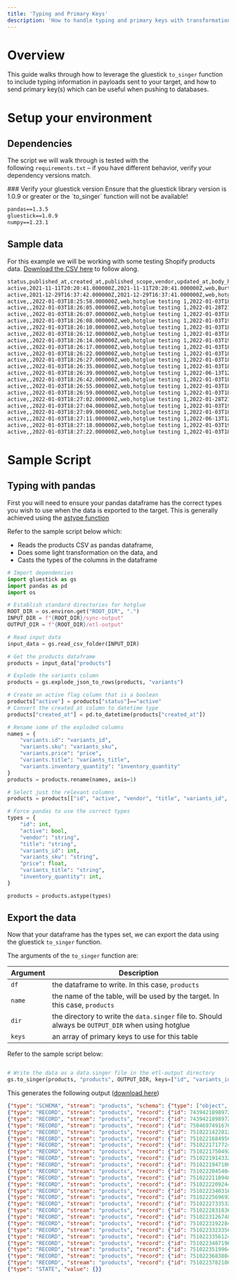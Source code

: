 ```yaml
---
title: 'Typing and Primary Keys'
description: 'How to handle typing and primary keys with transformation scripts'
---
```


# Overview

This guide walks through how to leverage the gluestick `to_singer` function to include typing information in payloads sent to your target, and how to send primary key(s) which can be useful when pushing to databases.

# Setup your environment

## Dependencies

[](https://docs.hotglue.com/docs/transformations-typing-and-primary-keys#dependencies)

The script we will walk through is tested with the following `requirements.txt` – if you have different behavior, verify your dependency versions match.

<Warning>
### Verify your gluestick version
Ensure that the gluestick library version is 1.0.9 or greater or the `to_singer` function will not be available!
</Warning>

``` txt requirements.txt
pandas==1.3.5
gluestick==1.0.9
numpy==1.23.1
```

## Sample data

For this example we will be working with some testing Shopify products data. [Download the CSV here](https://drive.google.com/file/d/1eJw3_PZNCg-ZESFRvYy9LAXOqCSdoGo0/view?usp=sharing) to follow along.

```txt products.csv
status,published_at,created_at,published_scope,vendor,updated_at,body_html,product_type,tags,options,image,handle,images,template_suffix,title,variants,admin_graphql_api_id,id,_sdc_shop_id,_sdc_shop_name,_sdc_shop_myshopify_domain
active,2021-11-11T20:20:41.000000Z,2021-11-11T20:20:41.000000Z,web,Burton,2022-06-14T16:55:15.000000Z,<strong>Good snowboard!</strong>,Snowboard,,"[{'id': 9466522632412, 'product_id': 7439421898972, 'name': 'Title', 'position': 1, 'values': ['First', 'Second']}]","{'id': 34550913794268, 'position': 1, 'created_at': '2021-11-11T20:20:41.000000Z', 'updated_at': '2021-11-11T20:20:41.000000Z', 'alt': None, 'width': 800, 'height': 800, 'src': 'https://cdn.shopify.com/s/files/1/0602/2755/1452/products/mountain-twin.jpg?v=1636662041', 'variant_ids': [], 'admin_graphql_api_id': 'gid://shopify/ProductImage/34550913794268'}",burton-custom-freestyle-153,"[{'id': 34550913794268, 'position': 1, 'created_at': '2021-11-11T20:20:41.000000Z', 'updated_at': '2021-11-11T20:20:41.000000Z', 'alt': None, 'width': 800, 'height': 800, 'src': 'https://cdn.shopify.com/s/files/1/0602/2755/1452/products/mountain-twin.jpg?v=1636662041', 'variant_ids': [], 'admin_graphql_api_id': 'gid://shopify/ProductImage/34550913794268'}]",,Burton Custom Freestyle 153,"[{'id': 42038020210908, 'title': 'First', 'price': '11.00', 'sku': 'FVR', 'position': 1, 'inventory_policy': 'deny', 'compare_at_price': None, 'fulfillment_service': 'manual', 'inventory_management': 'shopify', 'option1': 'First', 'option2': None, 'option3': None, 'created_at': '2021-11-11T20:20:42.000000Z', 'updated_at': '2022-06-14T16:50:45.000000Z', 'taxable': True, 'barcode': None, 'grams': 0, 'image_id': None, 'weight': 0.0, 'weight_unit': 'lb', 'inventory_item_id': 44131890757852, 'inventory_quantity': -119, 'old_inventory_quantity': -119, 'requires_shipping': True, 'admin_graphql_api_id': 'gid://shopify/ProductVariant/42038020210908'}, {'id': 42038020243676, 'title': 'Second', 'price': '20.00', 'sku': 'SVR', 'position': 2, 'inventory_policy': 'deny', 'compare_at_price': None, 'fulfillment_service': 'manual', 'inventory_management': 'shopify', 'option1': 'Second', 'option2': None, 'option3': None, 'created_at': '2021-11-11T20:20:42.000000Z', 'updated_at': '2022-02-04T21:21:39.000000Z', 'taxable': True, 'barcode': None, 'grams': 0, 'image_id': None, 'weight': 0.0, 'weight_unit': 'lb', 'inventory_item_id': 44131890790620, 'inventory_quantity': 38, 'old_inventory_quantity': 38, 'requires_shipping': True, 'admin_graphql_api_id': 'gid://shopify/ProductVariant/42038020243676'}]",gid://shopify/Product/7439421898972,7439421898972,60227551452,hotglue testing 1,hotglue-testing-1.myshopify.com
active,2021-12-29T16:37:42.000000Z,2021-12-29T16:37:41.000000Z,web,hotglue testing 1,2022-01-04T15:07:19.000000Z,,,,"[{'id': 9543985365212, 'product_id': 7504697491676, 'name': 'Title', 'position': 1, 'values': ['Default Title']}]",,simple-product,[],,simple product,"[{'id': 42247057965276, 'title': 'Default Title', 'price': '55.00', 'sku': 'SMP', 'position': 1, 'inventory_policy': 'deny', 'compare_at_price': None, 'fulfillment_service': 'manual', 'inventory_management': 'shopify', 'option1': 'Default Title', 'option2': None, 'option3': None, 'created_at': '2021-12-29T16:37:41.000000Z', 'updated_at': '2022-01-04T15:06:12.000000Z', 'taxable': True, 'barcode': '', 'grams': 0, 'image_id': None, 'weight': 0.0, 'weight_unit': 'lb', 'inventory_item_id': 44341183152348, 'inventory_quantity': 22, 'old_inventory_quantity': 22, 'requires_shipping': True, 'admin_graphql_api_id': 'gid://shopify/ProductVariant/42247057965276'}]",gid://shopify/Product/7504697491676,7504697491676,60227551452,hotglue testing 1,hotglue-testing-1.myshopify.com
active,,2022-01-03T18:25:58.000000Z,web,hotglue testing 1,2022-01-03T18:35:23.000000Z,,,,"[{'id': 9550358708444, 'product_id': 7510221422812, 'name': 'Title', 'position': 1, 'values': ['Default Title']}]",,delicate-river,[],,delicate river,"[{'id': 42264406196444, 'title': 'Default Title', 'price': '10.00', 'sku': '', 'position': 1, 'inventory_policy': 'deny', 'compare_at_price': None, 'fulfillment_service': 'manual', 'inventory_management': 'shopify', 'option1': 'Default Title', 'option2': None, 'option3': None, 'created_at': '2022-01-03T18:25:58.000000Z', 'updated_at': '2022-01-03T18:35:23.000000Z', 'taxable': True, 'barcode': '', 'grams': 0, 'image_id': None, 'weight': 0.0, 'weight_unit': 'lb', 'inventory_item_id': 44358536626396, 'inventory_quantity': 524, 'old_inventory_quantity': 524, 'requires_shipping': True, 'admin_graphql_api_id': 'gid://shopify/ProductVariant/42264406196444'}]",gid://shopify/Product/7510221422812,7510221422812,60227551452,hotglue testing 1,hotglue-testing-1.myshopify.com
active,,2022-01-03T18:26:05.000000Z,web,hotglue testing 1,2022-01-28T21:05:27.000000Z,,,,"[{'id': 9550359036124, 'product_id': 7510221684956, 'name': 'Title', 'position': 1, 'values': ['Default Title']}]",,dawn-violet,[],,dawn violet,"[{'id': 42264406687964, 'title': 'Default Title', 'price': '3.00', 'sku': '', 'position': 1, 'inventory_policy': 'deny', 'compare_at_price': None, 'fulfillment_service': 'manual', 'inventory_management': 'shopify', 'option1': 'Default Title', 'option2': None, 'option3': None, 'created_at': '2022-01-03T18:26:05.000000Z', 'updated_at': '2022-01-03T18:40:31.000000Z', 'taxable': True, 'barcode': '', 'grams': 0, 'image_id': None, 'weight': 0.0, 'weight_unit': 'lb', 'inventory_item_id': 44358537117916, 'inventory_quantity': 69699, 'old_inventory_quantity': 69699, 'requires_shipping': True, 'admin_graphql_api_id': 'gid://shopify/ProductVariant/42264406687964'}]",gid://shopify/Product/7510221684956,7510221684956,60227551452,hotglue testing 1,hotglue-testing-1.myshopify.com
active,,2022-01-03T18:26:07.000000Z,web,hotglue testing 1,2022-01-03T18:32:36.000000Z,,,,"[{'id': 9550359068892, 'product_id': 7510221717724, 'name': 'Title', 'position': 1, 'values': ['Default Title']}]",,black-butterfly,[],,black butterfly,"[{'id': 42264406720732, 'title': 'Default Title', 'price': '7.00', 'sku': '', 'position': 1, 'inventory_policy': 'deny', 'compare_at_price': None, 'fulfillment_service': 'manual', 'inventory_management': 'shopify', 'option1': 'Default Title', 'option2': None, 'option3': None, 'created_at': '2022-01-03T18:26:07.000000Z', 'updated_at': '2022-01-03T18:32:36.000000Z', 'taxable': True, 'barcode': '', 'grams': 0, 'image_id': None, 'weight': 0.0, 'weight_unit': 'lb', 'inventory_item_id': 44358537150684, 'inventory_quantity': 550, 'old_inventory_quantity': 550, 'requires_shipping': True, 'admin_graphql_api_id': 'gid://shopify/ProductVariant/42264406720732'}]",gid://shopify/Product/7510221717724,7510221717724,60227551452,hotglue testing 1,hotglue-testing-1.myshopify.com
active,,2022-01-03T18:26:08.000000Z,web,hotglue testing 1,2022-01-03T19:25:37.000000Z,,,,"[{'id': 9550359101660, 'product_id': 7510221750492, 'name': 'Title', 'position': 1, 'values': ['Default Title']}]",,bold-firefly,[],,bold firefly,"[{'id': 42264406753500, 'title': 'Default Title', 'price': '10.00', 'sku': '', 'position': 1, 'inventory_policy': 'deny', 'compare_at_price': None, 'fulfillment_service': 'manual', 'inventory_management': 'shopify', 'option1': 'Default Title', 'option2': None, 'option3': None, 'created_at': '2022-01-03T18:26:09.000000Z', 'updated_at': '2022-01-03T19:20:36.000000Z', 'taxable': True, 'barcode': '', 'grams': 0, 'image_id': None, 'weight': 0.0, 'weight_unit': 'lb', 'inventory_item_id': 44358537183452, 'inventory_quantity': 21, 'old_inventory_quantity': 21, 'requires_shipping': True, 'admin_graphql_api_id': 'gid://shopify/ProductVariant/42264406753500'}]",gid://shopify/Product/7510221750492,7510221750492,60227551452,hotglue testing 1,hotglue-testing-1.myshopify.com
active,,2022-01-03T18:26:10.000000Z,web,hotglue testing 1,2022-01-03T18:35:02.000000Z,,,,"[{'id': 9550359331036, 'product_id': 7510221914332, 'name': 'Title', 'position': 1, 'values': ['Default Title']}]",,delicate-leaf,[],,delicate leaf,"[{'id': 42264406819036, 'title': 'Default Title', 'price': '7.00', 'sku': '', 'position': 1, 'inventory_policy': 'deny', 'compare_at_price': None, 'fulfillment_service': 'manual', 'inventory_management': 'shopify', 'option1': 'Default Title', 'option2': None, 'option3': None, 'created_at': '2022-01-03T18:26:10.000000Z', 'updated_at': '2022-01-03T18:35:02.000000Z', 'taxable': True, 'barcode': '', 'grams': 0, 'image_id': None, 'weight': 0.0, 'weight_unit': 'lb', 'inventory_item_id': 44358537248988, 'inventory_quantity': 7474, 'old_inventory_quantity': 7474, 'requires_shipping': True, 'admin_graphql_api_id': 'gid://shopify/ProductVariant/42264406819036'}]",gid://shopify/Product/7510221914332,7510221914332,60227551452,hotglue testing 1,hotglue-testing-1.myshopify.com
active,,2022-01-03T18:26:12.000000Z,web,hotglue testing 1,2022-01-03T18:35:40.000000Z,,,,"[{'id': 9550359363804, 'product_id': 7510221947100, 'name': 'Title', 'position': 1, 'values': ['Default Title']}]",,divine-star,[],,divine star,"[{'id': 42264406851804, 'title': 'Default Title', 'price': '3.00', 'sku': '', 'position': 1, 'inventory_policy': 'deny', 'compare_at_price': None, 'fulfillment_service': 'manual', 'inventory_management': 'shopify', 'option1': 'Default Title', 'option2': None, 'option3': None, 'created_at': '2022-01-03T18:26:12.000000Z', 'updated_at': '2022-01-03T18:35:40.000000Z', 'taxable': True, 'barcode': '', 'grams': 0, 'image_id': None, 'weight': 0.0, 'weight_unit': 'lb', 'inventory_item_id': 44358537281756, 'inventory_quantity': 886, 'old_inventory_quantity': 886, 'requires_shipping': True, 'admin_graphql_api_id': 'gid://shopify/ProductVariant/42264406851804'}]",gid://shopify/Product/7510221947100,7510221947100,60227551452,hotglue testing 1,hotglue-testing-1.myshopify.com
active,,2022-01-03T18:26:14.000000Z,web,hotglue testing 1,2022-01-03T19:25:37.000000Z,,,,"[{'id': 9550359494876, 'product_id': 7510222045404, 'name': 'Title', 'position': 1, 'values': ['Default Title']}]",,broken-grass,[],,broken grass,"[{'id': 42264406950108, 'title': 'Default Title', 'price': '6.00', 'sku': '', 'position': 1, 'inventory_policy': 'deny', 'compare_at_price': None, 'fulfillment_service': 'manual', 'inventory_management': 'shopify', 'option1': 'Default Title', 'option2': None, 'option3': None, 'created_at': '2022-01-03T18:26:14.000000Z', 'updated_at': '2022-01-03T19:20:36.000000Z', 'taxable': True, 'barcode': '', 'grams': 0, 'image_id': None, 'weight': 0.0, 'weight_unit': 'lb', 'inventory_item_id': 44358537380060, 'inventory_quantity': 452, 'old_inventory_quantity': 452, 'requires_shipping': True, 'admin_graphql_api_id': 'gid://shopify/ProductVariant/42264406950108'}]",gid://shopify/Product/7510222045404,7510222045404,60227551452,hotglue testing 1,hotglue-testing-1.myshopify.com
active,,2022-01-03T18:26:17.000000Z,web,hotglue testing 1,2022-01-03T18:34:08.000000Z,,,,"[{'id': 9550359560412, 'product_id': 7510222110940, 'name': 'Title', 'position': 1, 'values': ['Default Title']}]",,crimson-darkness,[],,crimson darkness,"[{'id': 42264407015644, 'title': 'Default Title', 'price': '6.00', 'sku': '', 'position': 1, 'inventory_policy': 'deny', 'compare_at_price': None, 'fulfillment_service': 'manual', 'inventory_management': 'shopify', 'option1': 'Default Title', 'option2': None, 'option3': None, 'created_at': '2022-01-03T18:26:17.000000Z', 'updated_at': '2022-01-03T18:34:08.000000Z', 'taxable': True, 'barcode': '', 'grams': 0, 'image_id': None, 'weight': 0.0, 'weight_unit': 'lb', 'inventory_item_id': 44358537445596, 'inventory_quantity': 0, 'old_inventory_quantity': 0, 'requires_shipping': True, 'admin_graphql_api_id': 'gid://shopify/ProductVariant/42264407015644'}]",gid://shopify/Product/7510222110940,7510222110940,60227551452,hotglue testing 1,hotglue-testing-1.myshopify.com
active,,2022-01-03T18:26:22.000000Z,web,hotglue testing 1,2022-01-03T18:38:51.000000Z,,,,"[{'id': 9550359658716, 'product_id': 7510222209244, 'name': 'Title', 'position': 1, 'values': ['Default Title']}]",,winter-field,[],,winter field,"[{'id': 42264407113948, 'title': 'Default Title', 'price': '1.00', 'sku': '', 'position': 1, 'inventory_policy': 'deny', 'compare_at_price': None, 'fulfillment_service': 'manual', 'inventory_management': 'shopify', 'option1': 'Default Title', 'option2': None, 'option3': None, 'created_at': '2022-01-03T18:26:22.000000Z', 'updated_at': '2022-01-03T18:38:51.000000Z', 'taxable': True, 'barcode': '', 'grams': 0, 'image_id': None, 'weight': 0.0, 'weight_unit': 'lb', 'inventory_item_id': 44358537543900, 'inventory_quantity': 9, 'old_inventory_quantity': 9, 'requires_shipping': True, 'admin_graphql_api_id': 'gid://shopify/ProductVariant/42264407113948'}]",gid://shopify/Product/7510222209244,7510222209244,60227551452,hotglue testing 1,hotglue-testing-1.myshopify.com
active,,2022-01-03T18:26:27.000000Z,web,hotglue testing 1,2022-01-03T18:37:03.000000Z,,,,"[{'id': 9550359855324, 'product_id': 7510222340316, 'name': 'Title', 'position': 1, 'values': ['Default Title']}]",,young-sky,[],,young sky,"[{'id': 42264407343324, 'title': 'Default Title', 'price': '10.00', 'sku': '', 'position': 1, 'inventory_policy': 'deny', 'compare_at_price': None, 'fulfillment_service': 'manual', 'inventory_management': 'shopify', 'option1': 'Default Title', 'option2': None, 'option3': None, 'created_at': '2022-01-03T18:26:28.000000Z', 'updated_at': '2022-01-03T18:37:03.000000Z', 'taxable': True, 'barcode': '', 'grams': 0, 'image_id': None, 'weight': 0.0, 'weight_unit': 'lb', 'inventory_item_id': 44358537773276, 'inventory_quantity': 44, 'old_inventory_quantity': 44, 'requires_shipping': True, 'admin_graphql_api_id': 'gid://shopify/ProductVariant/42264407343324'}]",gid://shopify/Product/7510222340316,7510222340316,60227551452,hotglue testing 1,hotglue-testing-1.myshopify.com
active,,2022-01-03T18:26:35.000000Z,web,hotglue testing 1,2022-01-03T18:36:05.000000Z,,,,"[{'id': 9550360150236, 'product_id': 7510222569692, 'name': 'Title', 'position': 1, 'values': ['Default Title']}]",,withered-night,[],,withered night,"[{'id': 42264407671004, 'title': 'Default Title', 'price': '10.00', 'sku': '', 'position': 1, 'inventory_policy': 'deny', 'compare_at_price': None, 'fulfillment_service': 'manual', 'inventory_management': 'shopify', 'option1': 'Default Title', 'option2': None, 'option3': None, 'created_at': '2022-01-03T18:26:35.000000Z', 'updated_at': '2022-01-03T18:36:05.000000Z', 'taxable': True, 'barcode': '', 'grams': 0, 'image_id': None, 'weight': 0.0, 'weight_unit': 'lb', 'inventory_item_id': 44358538100956, 'inventory_quantity': 2, 'old_inventory_quantity': 2, 'requires_shipping': True, 'admin_graphql_api_id': 'gid://shopify/ProductVariant/42264407671004'}]",gid://shopify/Product/7510222569692,7510222569692,60227551452,hotglue testing 1,hotglue-testing-1.myshopify.com
active,,2022-01-03T18:26:39.000000Z,web,hotglue testing 1,2022-06-13T12:26:51.000000Z,,,,"[{'id': 9550360412380, 'product_id': 7510222733532, 'name': 'Title', 'position': 1, 'values': ['Default Title']}]",,bitter-grass,[],,bitter grass,"[{'id': 42264408883420, 'title': 'Default Title', 'price': '6.00', 'sku': '', 'position': 1, 'inventory_policy': 'deny', 'compare_at_price': None, 'fulfillment_service': 'manual', 'inventory_management': 'shopify', 'option1': 'Default Title', 'option2': None, 'option3': None, 'created_at': '2022-01-03T18:26:39.000000Z', 'updated_at': '2022-06-13T12:26:51.000000Z', 'taxable': True, 'barcode': '', 'grams': 0, 'image_id': None, 'weight': 0.0, 'weight_unit': 'lb', 'inventory_item_id': 44358539313372, 'inventory_quantity': 47, 'old_inventory_quantity': 47, 'requires_shipping': True, 'admin_graphql_api_id': 'gid://shopify/ProductVariant/42264408883420'}]",gid://shopify/Product/7510222733532,7510222733532,60227551452,hotglue testing 1,hotglue-testing-1.myshopify.com
active,,2022-01-03T18:26:42.000000Z,web,hotglue testing 1,2022-01-03T18:38:20.000000Z,,,,"[{'id': 9550360510684, 'product_id': 7510222831836, 'name': 'Title', 'position': 1, 'values': ['Default Title']}]",,wispy-shadow,[],,wispy shadow,"[{'id': 42264409145564, 'title': 'Default Title', 'price': '8.00', 'sku': '', 'position': 1, 'inventory_policy': 'deny', 'compare_at_price': None, 'fulfillment_service': 'manual', 'inventory_management': 'shopify', 'option1': 'Default Title', 'option2': None, 'option3': None, 'created_at': '2022-01-03T18:26:42.000000Z', 'updated_at': '2022-01-03T18:38:20.000000Z', 'taxable': True, 'barcode': '', 'grams': 0, 'image_id': None, 'weight': 0.0, 'weight_unit': 'lb', 'inventory_item_id': 44358539575516, 'inventory_quantity': 15, 'old_inventory_quantity': 15, 'requires_shipping': True, 'admin_graphql_api_id': 'gid://shopify/ProductVariant/42264409145564'}]",gid://shopify/Product/7510222831836,7510222831836,60227551452,hotglue testing 1,hotglue-testing-1.myshopify.com
active,,2022-01-03T18:26:55.000000Z,web,hotglue testing 1,2022-01-03T18:37:18.000000Z,,,,"[{'id': 9550360871132, 'product_id': 7510223126748, 'name': 'Title', 'position': 1, 'values': ['Default Title']}]",,young-wood,[],,young wood,"[{'id': 42264409604316, 'title': 'Default Title', 'price': '1.00', 'sku': '', 'position': 1, 'inventory_policy': 'deny', 'compare_at_price': None, 'fulfillment_service': 'manual', 'inventory_management': 'shopify', 'option1': 'Default Title', 'option2': None, 'option3': None, 'created_at': '2022-01-03T18:26:55.000000Z', 'updated_at': '2022-01-03T18:37:18.000000Z', 'taxable': True, 'barcode': '', 'grams': 0, 'image_id': None, 'weight': 0.0, 'weight_unit': 'lb', 'inventory_item_id': 44358540034268, 'inventory_quantity': 33, 'old_inventory_quantity': 33, 'requires_shipping': True, 'admin_graphql_api_id': 'gid://shopify/ProductVariant/42264409604316'}]",gid://shopify/Product/7510223126748,7510223126748,60227551452,hotglue testing 1,hotglue-testing-1.myshopify.com
active,,2022-01-03T18:26:59.000000Z,web,hotglue testing 1,2022-01-03T18:36:22.000000Z,,,,"[{'id': 9550360936668, 'product_id': 7510223192284, 'name': 'Title', 'position': 1, 'values': ['Default Title']}]",,empty-lake,[],,empty lake,"[{'id': 42264409669852, 'title': 'Default Title', 'price': '6.00', 'sku': '', 'position': 1, 'inventory_policy': 'deny', 'compare_at_price': None, 'fulfillment_service': 'manual', 'inventory_management': 'shopify', 'option1': 'Default Title', 'option2': None, 'option3': None, 'created_at': '2022-01-03T18:26:59.000000Z', 'updated_at': '2022-01-03T18:36:22.000000Z', 'taxable': True, 'barcode': '', 'grams': 0, 'image_id': None, 'weight': 0.0, 'weight_unit': 'lb', 'inventory_item_id': 44358540099804, 'inventory_quantity': 66, 'old_inventory_quantity': 66, 'requires_shipping': True, 'admin_graphql_api_id': 'gid://shopify/ProductVariant/42264409669852'}]",gid://shopify/Product/7510223192284,7510223192284,60227551452,hotglue testing 1,hotglue-testing-1.myshopify.com
active,,2022-01-03T18:27:02.000000Z,web,hotglue testing 1,2022-01-28T21:05:27.000000Z,,,,"[{'id': 9550361100508, 'product_id': 7510223323356, 'name': 'Title', 'position': 1, 'values': ['Default Title']}]",,broken-shadow,[],,broken shadow,"[{'id': 42264409768156, 'title': 'Default Title', 'price': '7.00', 'sku': '', 'position': 1, 'inventory_policy': 'deny', 'compare_at_price': None, 'fulfillment_service': 'manual', 'inventory_management': 'shopify', 'option1': 'Default Title', 'option2': None, 'option3': None, 'created_at': '2022-01-03T18:27:02.000000Z', 'updated_at': '2022-01-03T18:33:56.000000Z', 'taxable': True, 'barcode': '', 'grams': 0, 'image_id': None, 'weight': 0.0, 'weight_unit': 'lb', 'inventory_item_id': 44358540198108, 'inventory_quantity': 66, 'old_inventory_quantity': 66, 'requires_shipping': True, 'admin_graphql_api_id': 'gid://shopify/ProductVariant/42264409768156'}]",gid://shopify/Product/7510223323356,7510223323356,60227551452,hotglue testing 1,hotglue-testing-1.myshopify.com
active,,2022-01-03T18:27:04.000000Z,web,hotglue testing 1,2022-01-03T19:25:37.000000Z,,,,"[{'id': 9550361166044, 'product_id': 7510223356124, 'name': 'Title', 'position': 1, 'values': ['Default Title']}]",,falling-waterfall,[],,falling waterfall,"[{'id': 42264409964764, 'title': 'Default Title', 'price': '3.00', 'sku': '', 'position': 1, 'inventory_policy': 'deny', 'compare_at_price': None, 'fulfillment_service': 'manual', 'inventory_management': 'shopify', 'option1': 'Default Title', 'option2': None, 'option3': None, 'created_at': '2022-01-03T18:27:04.000000Z', 'updated_at': '2022-01-03T19:22:56.000000Z', 'taxable': True, 'barcode': '', 'grams': 0, 'image_id': None, 'weight': 0.0, 'weight_unit': 'lb', 'inventory_item_id': 44358540394716, 'inventory_quantity': 49, 'old_inventory_quantity': 49, 'requires_shipping': True, 'admin_graphql_api_id': 'gid://shopify/ProductVariant/42264409964764'}]",gid://shopify/Product/7510223356124,7510223356124,60227551452,hotglue testing 1,hotglue-testing-1.myshopify.com
active,,2022-01-03T18:27:09.000000Z,web,hotglue testing 1,2022-01-03T18:45:36.000000Z,,,,"[{'id': 9550361297116, 'product_id': 7510223487196, 'name': 'Title', 'position': 1, 'values': ['Default Title']}]",,fragrant-sea,[],,fragrant sea,"[{'id': 42264410095836, 'title': 'Default Title', 'price': '3.00', 'sku': '', 'position': 1, 'inventory_policy': 'deny', 'compare_at_price': None, 'fulfillment_service': 'manual', 'inventory_management': 'shopify', 'option1': 'Default Title', 'option2': None, 'option3': None, 'created_at': '2022-01-03T18:27:09.000000Z', 'updated_at': '2022-01-03T18:45:36.000000Z', 'taxable': True, 'barcode': '', 'grams': 0, 'image_id': None, 'weight': 0.0, 'weight_unit': 'lb', 'inventory_item_id': 44358540525788, 'inventory_quantity': 101, 'old_inventory_quantity': 101, 'requires_shipping': True, 'admin_graphql_api_id': 'gid://shopify/ProductVariant/42264410095836'}]",gid://shopify/Product/7510223487196,7510223487196,60227551452,hotglue testing 1,hotglue-testing-1.myshopify.com
active,,2022-01-03T18:27:11.000000Z,web,hotglue testing 1,2022-06-13T12:23:03.000000Z,,,,"[{'id': 9550361329884, 'product_id': 7510223519964, 'name': 'Title', 'position': 1, 'values': ['Default Title']}]",,autumn-field,[],,autumn field,"[{'id': 42264410128604, 'title': 'Default Title', 'price': '8.00', 'sku': '', 'position': 1, 'inventory_policy': 'deny', 'compare_at_price': None, 'fulfillment_service': 'manual', 'inventory_management': 'shopify', 'option1': 'Default Title', 'option2': None, 'option3': None, 'created_at': '2022-01-03T18:27:11.000000Z', 'updated_at': '2022-06-13T12:23:03.000000Z', 'taxable': True, 'barcode': '', 'grams': 0, 'image_id': None, 'weight': 0.0, 'weight_unit': 'lb', 'inventory_item_id': 44358540558556, 'inventory_quantity': 19, 'old_inventory_quantity': 19, 'requires_shipping': True, 'admin_graphql_api_id': 'gid://shopify/ProductVariant/42264410128604'}]",gid://shopify/Product/7510223519964,7510223519964,60227551452,hotglue testing 1,hotglue-testing-1.myshopify.com
active,,2022-01-03T18:27:18.000000Z,web,hotglue testing 1,2022-01-03T19:25:37.000000Z,,,,"[{'id': 9550361559260, 'product_id': 7510223683804, 'name': 'Title', 'position': 1, 'values': ['Default Title']}]",,winter-violet,[],,winter violet,"[{'id': 42264410390748, 'title': 'Default Title', 'price': '2.00', 'sku': '', 'position': 1, 'inventory_policy': 'deny', 'compare_at_price': None, 'fulfillment_service': 'manual', 'inventory_management': 'shopify', 'option1': 'Default Title', 'option2': None, 'option3': None, 'created_at': '2022-01-03T18:27:19.000000Z', 'updated_at': '2022-01-03T19:23:32.000000Z', 'taxable': True, 'barcode': '', 'grams': 0, 'image_id': None, 'weight': 0.0, 'weight_unit': 'lb', 'inventory_item_id': 44358540820700, 'inventory_quantity': 3, 'old_inventory_quantity': 3, 'requires_shipping': True, 'admin_graphql_api_id': 'gid://shopify/ProductVariant/42264410390748'}]",gid://shopify/Product/7510223683804,7510223683804,60227551452,hotglue testing 1,hotglue-testing-1.myshopify.com
active,,2022-01-03T18:27:22.000000Z,web,hotglue testing 1,2022-01-03T18:37:56.000000Z,,,,"[{'id': 9550361723100, 'product_id': 7510223782108, 'name': 'Title', 'position': 1, 'values': ['Default Title']}]",,frosty-darkness,[],,frosty darkness,"[{'id': 42264410783964, 'title': 'Default Title', 'price': '4.00', 'sku': '', 'position': 1, 'inventory_policy': 'deny', 'compare_at_price': None, 'fulfillment_service': 'manual', 'inventory_management': 'shopify', 'option1': 'Default Title', 'option2': None, 'option3': None, 'created_at': '2022-01-03T18:27:22.000000Z', 'updated_at': '2022-01-03T18:37:56.000000Z', 'taxable': True, 'barcode': '', 'grams': 0, 'image_id': None, 'weight': 0.0, 'weight_unit': 'lb', 'inventory_item_id': 44358541213916, 'inventory_quantity': 74, 'old_inventory_quantity': 74, 'requires_shipping': True, 'admin_graphql_api_id': 'gid://shopify/ProductVariant/42264410783964'}]",gid://shopify/Product/7510223782108,7510223782108,60227551452,hotglue testing 1,hotglue-testing-1.myshopify.com

```


# Sample Script

## Typing with pandas

First you will need to ensure your pandas dataframe has the correct types you wish to use when the data is exported to the target. This is generally achieved using the [astype function](https://pandas.pydata.org/docs/reference/api/pandas.DataFrame.astype.html)

Refer to the sample script below which:

-   Reads the products CSV as pandas dataframe,
-   Does some light transformation on the data, and
-   Casts the types of the columns in the dataframe

``` python etl.py
# Import dependencies
import gluestick as gs
import pandas as pd
import os

# Establish standard directories for hotglue
ROOT_DIR = os.environ.get("ROOT_DIR", ".")
INPUT_DIR = f"{ROOT_DIR}/sync-output"
OUTPUT_DIR = f"{ROOT_DIR}/etl-output"

# Read input data
input_data = gs.read_csv_folder(INPUT_DIR)

# Get the products dataframe
products = input_data["products"]

# Explode the variants column
products = gs.explode_json_to_rows(products, "variants")

# Create an active flag column that is a boolean
products["active"] = products["status"]=="active"
# Convert the created_at column to datetime type
products["created_at"] = pd.to_datetime(products["created_at"])

# Rename some of the exploded columns
names = {
    "variants.id": "variants_id", 
    "variants.sku": "variants_sku", 
    "variants.price": "price", 
    "variants.title": "variants_title", 
    "variants.inventory_quantity": "inventory_quantity"
}
products = products.rename(names, axis=1)

# Select just the relevant columns
products = products[["id", "active", "vendor", "title", "variants_id", "variants_sku", "price", "variants_title", "inventory_quantity", "created_at"]]

# Force pandas to use the correct types
types = {
    "id": int,
    "active": bool,
    "vendor": "string", 
    "title": "string", 
    "variants_id": int, 
    "variants_sku": "string", 
    "price": float, 
    "variants_title": "string", 
    "inventory_quantity": int,
}

products = products.astype(types)
```


## Export the data

Now that your dataframe has the types set, we can export the data using the gluestick `to_singer` function.

The arguments of the `to_singer` function are:

| Argument | Description |
| --- | --- |
| `df` | the dataframe to write. In this case, `products` |
| `name` | the name of the table, will be used by the target. In this case, `products` |
| `dir` | the directory to write the `data.singer` file to. Should always be `OUTPUT_DIR` when using hotglue |
| `keys` | an array of primary keys to use for this table |

Refer to the sample script below:

``` python etl.py

# Write the data as a data.singer file in the etl-output directory
gs.to_singer(products, "products", OUTPUT_DIR, keys=["id", "variants_id"])

```

This generates the following output ([download here](https://drive.google.com/file/d/1ToAW4PyKGZZiwLQ8xoNRznj2QQE17OyO/view?usp=sharing))

``` json data.singer
{"type": "SCHEMA", "stream": "products", "schema": {"type": ["object", "null"], "properties": {"id": {"type": ["integer", "null"]}, "active": {"type": ["boolean", "null"]}, "vendor": {"type": ["string", "null"]}, "title": {"type": ["string", "null"]}, "variants_id": {"type": ["integer", "null"]}, "variants_sku": {"type": ["string", "null"]}, "price": {"type": ["number", "null"]}, "variants_title": {"type": ["string", "null"]}, "inventory_quantity": {"type": ["integer", "null"]}, "created_at": {"format": "date-time", "type": ["string", "null"]}}}, "key_properties": ["id", "variants_id"]}
{"type": "RECORD", "stream": "products", "record": {"id": 7439421898972, "active": true, "vendor": "Burton", "title": "Burton Custom Freestyle 153", "variants_id": 42038020210908, "variants_sku": "FVR", "price": 11.0, "variants_title": "First", "inventory_quantity": -119, "created_at": "2021-11-11T20:20:41.000000Z"}}
{"type": "RECORD", "stream": "products", "record": {"id": 7439421898972, "active": true, "vendor": "Burton", "title": "Burton Custom Freestyle 153", "variants_id": 42038020243676, "variants_sku": "SVR", "price": 20.0, "variants_title": "Second", "inventory_quantity": 38, "created_at": "2021-11-11T20:20:41.000000Z"}}
{"type": "RECORD", "stream": "products", "record": {"id": 7504697491676, "active": true, "vendor": "hotglue testing 1", "title": "simple product", "variants_id": 42247057965276, "variants_sku": "SMP", "price": 55.0, "variants_title": "Default Title", "inventory_quantity": 22, "created_at": "2021-12-29T16:37:41.000000Z"}}
{"type": "RECORD", "stream": "products", "record": {"id": 7510221422812, "active": true, "vendor": "hotglue testing 1", "title": "delicate river", "variants_id": 42264406196444, "variants_sku": "", "price": 10.0, "variants_title": "Default Title", "inventory_quantity": 524, "created_at": "2022-01-03T18:25:58.000000Z"}}
{"type": "RECORD", "stream": "products", "record": {"id": 7510221684956, "active": true, "vendor": "hotglue testing 1", "title": "dawn violet", "variants_id": 42264406687964, "variants_sku": "", "price": 3.0, "variants_title": "Default Title", "inventory_quantity": 69699, "created_at": "2022-01-03T18:26:05.000000Z"}}
{"type": "RECORD", "stream": "products", "record": {"id": 7510221717724, "active": true, "vendor": "hotglue testing 1", "title": "black butterfly", "variants_id": 42264406720732, "variants_sku": "", "price": 7.0, "variants_title": "Default Title", "inventory_quantity": 550, "created_at": "2022-01-03T18:26:07.000000Z"}}
{"type": "RECORD", "stream": "products", "record": {"id": 7510221750492, "active": true, "vendor": "hotglue testing 1", "title": "bold firefly", "variants_id": 42264406753500, "variants_sku": "", "price": 10.0, "variants_title": "Default Title", "inventory_quantity": 21, "created_at": "2022-01-03T18:26:08.000000Z"}}
{"type": "RECORD", "stream": "products", "record": {"id": 7510221914332, "active": true, "vendor": "hotglue testing 1", "title": "delicate leaf", "variants_id": 42264406819036, "variants_sku": "", "price": 7.0, "variants_title": "Default Title", "inventory_quantity": 7474, "created_at": "2022-01-03T18:26:10.000000Z"}}
{"type": "RECORD", "stream": "products", "record": {"id": 7510221947100, "active": true, "vendor": "hotglue testing 1", "title": "divine star", "variants_id": 42264406851804, "variants_sku": "", "price": 3.0, "variants_title": "Default Title", "inventory_quantity": 886, "created_at": "2022-01-03T18:26:12.000000Z"}}
{"type": "RECORD", "stream": "products", "record": {"id": 7510222045404, "active": true, "vendor": "hotglue testing 1", "title": "broken grass", "variants_id": 42264406950108, "variants_sku": "", "price": 6.0, "variants_title": "Default Title", "inventory_quantity": 452, "created_at": "2022-01-03T18:26:14.000000Z"}}
{"type": "RECORD", "stream": "products", "record": {"id": 7510222110940, "active": true, "vendor": "hotglue testing 1", "title": "crimson darkness", "variants_id": 42264407015644, "variants_sku": "", "price": 6.0, "variants_title": "Default Title", "inventory_quantity": 0, "created_at": "2022-01-03T18:26:17.000000Z"}}
{"type": "RECORD", "stream": "products", "record": {"id": 7510222209244, "active": true, "vendor": "hotglue testing 1", "title": "winter field", "variants_id": 42264407113948, "variants_sku": "", "price": 1.0, "variants_title": "Default Title", "inventory_quantity": 9, "created_at": "2022-01-03T18:26:22.000000Z"}}
{"type": "RECORD", "stream": "products", "record": {"id": 7510222340316, "active": true, "vendor": "hotglue testing 1", "title": "young sky", "variants_id": 42264407343324, "variants_sku": "", "price": 10.0, "variants_title": "Default Title", "inventory_quantity": 44, "created_at": "2022-01-03T18:26:27.000000Z"}}
{"type": "RECORD", "stream": "products", "record": {"id": 7510222569692, "active": true, "vendor": "hotglue testing 1", "title": "withered night", "variants_id": 42264407671004, "variants_sku": "", "price": 10.0, "variants_title": "Default Title", "inventory_quantity": 2, "created_at": "2022-01-03T18:26:35.000000Z"}}
{"type": "RECORD", "stream": "products", "record": {"id": 7510222733532, "active": true, "vendor": "hotglue testing 1", "title": "bitter grass", "variants_id": 42264408883420, "variants_sku": "", "price": 6.0, "variants_title": "Default Title", "inventory_quantity": 47, "created_at": "2022-01-03T18:26:39.000000Z"}}
{"type": "RECORD", "stream": "products", "record": {"id": 7510222831836, "active": true, "vendor": "hotglue testing 1", "title": "wispy shadow", "variants_id": 42264409145564, "variants_sku": "", "price": 8.0, "variants_title": "Default Title", "inventory_quantity": 15, "created_at": "2022-01-03T18:26:42.000000Z"}}
{"type": "RECORD", "stream": "products", "record": {"id": 7510223126748, "active": true, "vendor": "hotglue testing 1", "title": "young wood", "variants_id": 42264409604316, "variants_sku": "", "price": 1.0, "variants_title": "Default Title", "inventory_quantity": 33, "created_at": "2022-01-03T18:26:55.000000Z"}}
{"type": "RECORD", "stream": "products", "record": {"id": 7510223192284, "active": true, "vendor": "hotglue testing 1", "title": "empty lake", "variants_id": 42264409669852, "variants_sku": "", "price": 6.0, "variants_title": "Default Title", "inventory_quantity": 66, "created_at": "2022-01-03T18:26:59.000000Z"}}
{"type": "RECORD", "stream": "products", "record": {"id": 7510223323356, "active": true, "vendor": "hotglue testing 1", "title": "broken shadow", "variants_id": 42264409768156, "variants_sku": "", "price": 7.0, "variants_title": "Default Title", "inventory_quantity": 66, "created_at": "2022-01-03T18:27:02.000000Z"}}
{"type": "RECORD", "stream": "products", "record": {"id": 7510223356124, "active": true, "vendor": "hotglue testing 1", "title": "falling waterfall", "variants_id": 42264409964764, "variants_sku": "", "price": 3.0, "variants_title": "Default Title", "inventory_quantity": 49, "created_at": "2022-01-03T18:27:04.000000Z"}}
{"type": "RECORD", "stream": "products", "record": {"id": 7510223487196, "active": true, "vendor": "hotglue testing 1", "title": "fragrant sea", "variants_id": 42264410095836, "variants_sku": "", "price": 3.0, "variants_title": "Default Title", "inventory_quantity": 101, "created_at": "2022-01-03T18:27:09.000000Z"}}
{"type": "RECORD", "stream": "products", "record": {"id": 7510223519964, "active": true, "vendor": "hotglue testing 1", "title": "autumn field", "variants_id": 42264410128604, "variants_sku": "", "price": 8.0, "variants_title": "Default Title", "inventory_quantity": 19, "created_at": "2022-01-03T18:27:11.000000Z"}}
{"type": "RECORD", "stream": "products", "record": {"id": 7510223683804, "active": true, "vendor": "hotglue testing 1", "title": "winter violet", "variants_id": 42264410390748, "variants_sku": "", "price": 2.0, "variants_title": "Default Title", "inventory_quantity": 3, "created_at": "2022-01-03T18:27:18.000000Z"}}
{"type": "RECORD", "stream": "products", "record": {"id": 7510223782108, "active": true, "vendor": "hotglue testing 1", "title": "frosty darkness", "variants_id": 42264410783964, "variants_sku": "", "price": 4.0, "variants_title": "Default Title", "inventory_quantity": 74, "created_at": "2022-01-03T18:27:22.000000Z"}}
{"type": "STATE", "value": {}}
```
